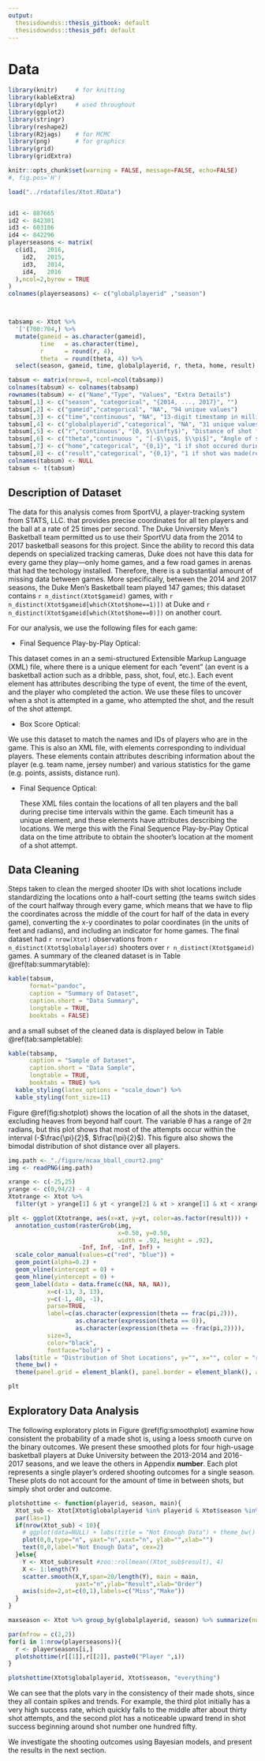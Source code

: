 ```yaml
---
output:
  thesisdowndss::thesis_gitbook: default
  thesisdowndss::thesis_pdf: default
---
```


# Data {#data}

```r

library(knitr)     # for knitting
library(kableExtra)
library(dplyr)     # used throughout
library(ggplot2)
library(stringr)
library(reshape2)
library(R2jags)    # for MCMC
library(png)       # for graphics
library(grid)
library(gridExtra)

knitr::opts_chunk$set(warning = FALSE, message=FALSE, echo=FALSE)
#, fig.pos='H')

load("../rdatafiles/Xtot.RData")


id1 <- 887665 
id2 <- 842301 
id3 <- 603106 
id4 <- 842296 
playerseasons <- matrix(
  c(id1,   2016,
    id2,   2015,
    id3,   2014,
    id4,   2016
  ),ncol=2,byrow = TRUE
)
colnames(playerseasons) <- c("globalplayerid" ,"season")



tabsamp <- Xtot %>%
  '['(700:704,) %>%
  mutate(gameid = as.character(gameid),
         time   = as.character(time),
         r      = round(r, 4),
         theta  = round(theta, 4)) %>%
  select(season, gameid, time, globalplayerid, r, theta, home, result)

tabsum <- matrix(nrow=4, ncol=ncol(tabsamp))
colnames(tabsum) <- colnames(tabsamp)
rownames(tabsum) <- c("Name","Type", "Values", "Extra Details")
tabsum[,1] <- c("season", "categorical", "{2014, ..., 2017}", "")
tabsum[,2] <- c("gameid","categorical", "NA", "94 unique values")
tabsum[,3] <- c("time","continuous", "NA", "13-digit timestamp in milliseconds")
tabsum[,4] <- c("globalplayerid","categorical", "NA", "31 unique values")
tabsum[,5] <- c("r","continuous", "[0, $\\infty$)", "Distance of shot from hoop (feet)")
tabsum[,6] <- c("theta","continuous ", "[-$\\pi$, $\\pi$]", "Angle of shot (radians)")
tabsum[,7] <- c("home","categorical", "{0,1}", "1 if shot occured during a home game")
tabsum[,8] <- c("result","categorical", "{0,1}", "1 if shot was made(response)")
colnames(tabsum) <- NULL
tabsum <- t(tabsum)

```

<!--

**Help!** This does not work :(

Here is a reference to the plot Figure \@ref(fig:dukelogo).

```r
plot(iris)
```

Here is a reference to the table Table \@ref(tab:maxdelays)


```r
kable(#max_delays, 
      #col.names = c("Airline", "Max Arrival Delay"),
      head(iris),
      caption = "Maximum Delays by Airline",
      caption.short = "Max Delays by Airline",
      longtable = TRUE,
      booktabs = TRUE)
```

-->

## Description of Dataset

The data for this analysis comes from SportVU, a player-tracking system from STATS, LLC. that provides precise coordinates for all ten players and the ball at a rate of 25 times per second. The Duke University Men's Basketball team permitted us to use their SportVU data from the 2014 to 2017 basketball seasons for this project. Since the ability to record this data depends on specialized tracking cameras, Duke does not have this data for every game they play---only home games, and a few road games in arenas that had the techology installed. Therefore, there is a substantial amount of missing data between games. More specifically, between the 2014 and 2017 seasons, the Duke Men's Basketball team played 147 games; this dataset contains `r n_distinct(Xtot$gameid)` games, with `r n_distinct(Xtot$gameid[which(Xtot$home==1)])` at Duke and `r n_distinct(Xtot$gameid[which(Xtot$home==0)])` on another court.

For our analysis, we use the following files for each game:

* Final Sequence Play-by-Play Optical:

This dataset comes in an a semi-structured Extensible Markup Language (XML) file, where there is a unique element for each "event" (an event is a basketball action such as a dribble, pass, shot, foul, etc.). Each event element has attributes describing the type of event, the time of the event, and the player who completed the action. We use these files to uncover when a shot is attempted in a game, who attempted the shot, and the result of the shot attempt.
    
* Box Score Optical:

We use this dataset to match the names and IDs of players who are in the game. This is also an XML file, with elements corresponding to individual players. These elements contain attributes describing information about the player (e.g. team name, jersey number) and various statistics for the game (e.g. points, assists, distance run).

* Final Sequence Optical:

    These XML files contain the locations of all ten players and the ball during precise time intervals within the game. Each timeunit has a unique element, and these elements have attributes describing the locations. We merge this with the Final Sequence Play-by-Play Optical data on the time attribute to obtain the shooter's location at the moment of a shot attempt.

## Data Cleaning

  Steps taken to clean the merged shooter IDs with shot locations include standardizing the locations onto a half-court setting (the teams switch sides of the court halfway through every game, which means that we have to flip the coordinates across the middle of the court for half of the data in every game), converting the x-y coordinates to polar coordinates (in the units of feet and radians), and including an indicator for home games. The final dataset had `r nrow(Xtot)` observations from `r n_distinct(Xtot$globalplayerid)` shooters over `r n_distinct(Xtot$gameid)` games. A summary of the cleaned dataset is in Table \@ref(tab:summarytable):

```r
kable(tabsum, 
      format="pandoc",
      caption = "Summary of Dataset",
      caption.short = "Data Summary",
      longtable = TRUE,
      booktabs = FALSE)
```

and a small subset of the cleaned data is displayed below in Table \@ref(tab:sampletable):

```r
kable(tabsamp,
      caption = "Sample of Dataset",
      caption.short = "Data Sample",
      longtable = TRUE,
      booktabs = TRUE) %>%
  kable_styling(latex_options = "scale_down") %>%
  kable_styling(font_size=11)
```


Figure \@ref(fig:shotplot) shows the location of all the shots in the dataset, excluding heaves from beyond half court. The variable $\theta$ has a range of $2\pi$ radians, but this plot shows that most of the attempts occur within the interval (-$\frac{\pi}{2}$, $\frac{\pi}{2}$). This figure also shows the bimodal distribution of shot distance over all players.

```r
img.path <- "./figure/ncaa_bball_court2.png"
img <- readPNG(img.path)

xrange <- c(-25,25)
yrange <- c(0,94/2) - 4
Xtotrange <- Xtot %>%
  filter(yt > yrange[1] & yt < yrange[2] & xt > xrange[1] & xt < xrange[2])

plt <- ggplot(Xtotrange, aes(x=xt, y=yt, color=as.factor(result))) + 
  annotation_custom(rasterGrob(img,
                               x=0.50, y=0.50,
                               width = .92, height = .92),
                    -Inf, Inf, -Inf, Inf) + 
  scale_color_manual(values=c("red", "blue")) +
  geom_point(alpha=0.2) +
  geom_vline(xintercept = 0) +
  geom_hline(yintercept = 0) +
  geom_label(data = data.frame(c(NA, NA, NA)),
           x=c(-13, 3, 13), 
           y=c(-1, 40, -1), 
           parse=TRUE,
           label=c(as.character(expression(theta == frac(pi,2))),
                   as.character(expression(theta == 0)),
                   as.character(expression(theta == -frac(pi,2)))),
           size=3,
           color="black", 
           fontface="bold") +
  labs(title = "Distribution of Shot Locations", y="", x="", color = "result") +
  theme_bw() + 
  theme(panel.grid = element_blank(), panel.border = element_blank(), axis.text = element_blank(), axis.ticks = element_blank())

plt
```


## Exploratory Data Analysis

The following exploratory plots in Figure \@ref(fig:smoothplot) examine how consistent the probability of a made shot is, using a loess smooth curve on the binary outcomes. We present these smoothed plots for four high-usage basketball players at Duke University between the 2013-2014 and 2016-2017 seasons, and we leave the others in Appendix **number**. Each plot represents a single player's ordered shooting outcomes for a single season. These plots do not account for the amount of time in between shots, but simply shot order and outcome. 



```r

plotshottime <- function(playerid, season, main){
  Xtot_sub <- Xtot[Xtot$globalplayerid %in% playerid & Xtot$season %in% season,]
  par(las=1)
  if(nrow(Xtot_sub) < 10){
    # ggplot(data=NULL) + labs(title = "Not Enough Data") + theme_bw()
    plot(0,0,type="n", yaxt="n",xaxt="n", ylab="",xlab="")
    text(0,0,label="Not Enough Data", cex=2)
  }else{
    Y <- Xtot_sub$result #zoo::rollmean((Xtot_sub$result), 4)
    X <- 1:length(Y)
    scatter.smooth(X,Y,span=20/length(Y), main = main,
                   yaxt="n",ylab="Result",xlab="Order")
    axis(side=2,at=c(0,1),labels=c("Miss","Make"))
  }
}

maxseason <- Xtot %>% group_by(globalplayerid, season) %>% summarize(num=n()) %>% group_by(globalplayerid) %>% mutate(m=max(num)) %>% filter(num==m) %>% as.data.frame()

par(mfrow = c(2,2))
for(i in 1:nrow(playerseasons)){
  r <- playerseasons[i,]
  plotshottime(r[[1]],r[[2]], paste0("Player ",i))
}
```

```r
plotshottime(Xtot$globalplayerid, Xtot$season, "everything")
```



We can see that the plots vary in the consistency of their made shots, since they all contain spikes and trends. For example, the third plot initially has a very high success rate, which quickly falls to the middle after about thirty shot attempts, and the second plot has a noticeable upward trend in shot success beginning around shot number one hundred fifty.

We investigate the shooting outcomes using Bayesian models, and present the results in the next section.
